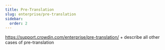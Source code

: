 ```yaml
---
title: Pre-Translation
slug: enterprise/pre-translation
sidebar:
  order: 2
---
```


https://support.crowdin.com/enterprise/pre-translation/ + describe all other cases of pre-translation
